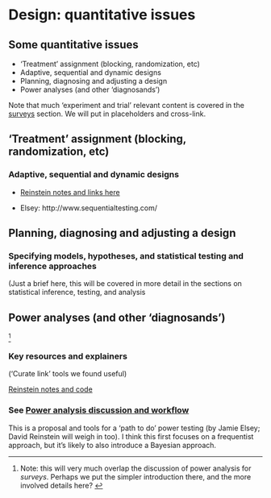 # Design: quantitative issues {#expt-quant}

::: {.callout-note collapse="true"}
## Some quantitative issues

- 'Treatment' assignment (blocking, randomization, etc)
- Adaptive, sequential and dynamic designs
- Planning, diagnosing and adjusting a design
- Power analyses (and other 'diagnosands')

:::


::: {.alert .alert-secondary}


Note that much 'experiment and trial' relevant content is covered in the [surveys](#surveys) section. We will put in placeholders and cross-link.


:::

## 'Treatment' assignment (blocking, randomization, etc)


### Adaptive, sequential and dynamic designs

- [Reinstein notes and links here](https://daaronr.github.io/metrics_discussion/quant-design-power.html#quant_design_power)

- Elsey: http://www.sequentialtesting.com/


## Planning, diagnosing and adjusting a design

### Specifying models, hypotheses, and statistical testing and inference approaches

(Just a brief here, this will be covered in more detail in the sections on statistical inference, testing, and analysis

## Power analyses (and other 'diagnosands')

^[Note: this will very much overlap the discussion of power analysis for *surveys*. Perhaps we put the simpler introduction there, and the more involved details here? ]


### Key resources and explainers

('Curate link' tools we found useful)

[Reinstein notes and code](https://daaronr.github.io/metrics_discussion/power.html)


### See [Power analysis discussion and workflow](#power-workflow)

This is a proposal and tools for a 'path to do' power testing (by Jamie Elsey; David Reinstein will weigh in too). I think this first focuses on a frequentist approach, but it's likely to also introduce a Bayesian approach.





